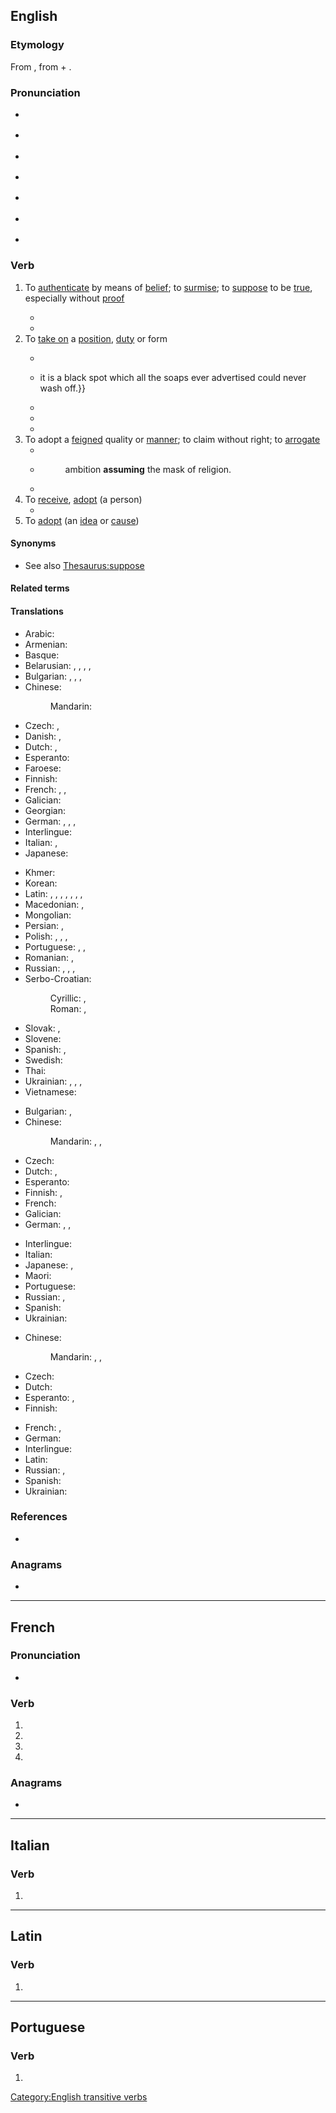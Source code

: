 {{also|assumé}}
==English==

===Etymology===
From {{der|en|la|assūmō|t=accept, take}}, from {{m|la|ad-|t=to, towards, at}} + {{m|la|sūmō|t=take up, assume}}.

===Pronunciation===
* {{a|UK}} {{IPA|en|/əˈsjuːm/}}
* {{a|UK}} {{audio|en|en-uk-assume.ogg}}
* {{a|US|Canada}} {{a|[[yod dropping]]}} {{IPA|en|/əˈsuːm/}}
* {{a|US}} {{audio|en|en-us-assume.ogg}}
* {{a|[[yod coalescence]]}} {{IPA|en|/əˈʃuːm/}}
* {{a|Nigeria}} {{IPA|en|/əˈzuːm/}}
* {{rhymes|en|uːm}}

===Verb===
{{en-verb|assum}}

# To [[authenticate]] by means of [[belief]]; to [[surmise]]; to [[suppose]] to be [[true]], especially without [[proof]]
#: {{ux|en|We '''assume''' that, as her parents were dentists, she knows quite a bit about dentistry.}}
#* {{quote-journal|en|date=2013-06-14| author={{w|Jonathan Freedland}}| volume=189| issue=1| page=18| magazine={{w|The Guardian Weekly}}| title=[http://www.guardian.co.uk/commentisfree/2013/jun/07/obama-apple-google-facebook-tainted-prism Obama's once hip brand is now tainted]| passage=Where we once sent love letters in a sealed envelope, or stuck photographs of our children in a family album, now such private material is despatched to servers and clouds operated by people we don't know and will never meet. Perhaps we '''assume''' that our name, address and search preferences will be viewed by some unseen pair of corporate eyes, probably not human, and don't mind that much.}}
#* {{seemoreCites|en}}<!-- Please no more than 3–4 quotes here, further quotes only in 'Citations' (see [[WT:QUOTE]])-->
# To [[take on]] a [[position]], [[duty]] or form
#: {{ux|en|Mr. Jones will '''assume''' the position of a lifeguard until a proper replacement is found.}}
#* {{RQ:Pope Iliad|book=I|passage=Trembling they stand while Jove '''assumes''' the throne.}}
#* {{RQ:WBsnt IvryGt|chapter=Prologue|passage=Such a scandal as the prosecution of a brother for forgery—with a verdict of guilty—is a most truly horrible, deplorable, fatal thing. It takes the respectability out of a family perhaps at a critical moment, when the family is just '''assuming''' the robes of respectability: {{...}} it is a black spot which all the soaps ever advertised could never wash off.}}
#* {{quote-book|en|year = 1967| first = Barbara| last = Sleigh| authorlink = Barbara Sleigh| title = {{w|Jessamy}}| edition = 1993| location = Sevenoaks, Kent| publisher=Bloomsbury| isbn = 0 340 19547 9| page = 96| passage = His unruly hair was slicked down with water, and as Jessamy introduced him to Miss Brindle his face '''assumed''' a cherubic innocence which would immediately have aroused the suspicions of anyone who knew him.}}
#* {{quote-journal|en|date=August 5, 2012|author={{w|Nathan Rabin}}| title=[http://www.avclub.com/articles/i-love-lisa,83183/ TV: Review: THE SIMPSONS (CLASSIC): “I Love Lisa”] (season 4, episode 15; originally aired 02/11/1993)| passage=So while Ralph generally seems to inhabit a different, more glorious and joyful universe than everyone else here his yearning and heartbreak are eminently relateable. Ralph sometimes appears to be a magically demented sprite who has '''assumed''' the form of a boy, but he’s never been more poignantly, nakedly, movingly human than he is here.}}
#* {{seemoreCites|en}}<!-- Please no more than 3–4 quotes here, further quotes only in 'Citations' (see [[WT:QUOTE]])-->
# To adopt a [[feigned]] quality or [[manner]]; to claim without right; to [[arrogate]]
#*{{RQ:Shakespeare Hamlet|III|iv|passage='''Assume''' a virtue, if you have it not.}}
#* {{rfdatek|en|Beilby Porteus}}
#*: ambition '''assuming''' the mask of religion.
#* {{seemoreCites|en}}<!-- Please no more than 3–4 quotes here, further quotes only in 'Citations' (see [[WT:QUOTE]])-->
# To [[receive]], [[adopt]] (a person)
#* {{RQ:Scott Ivanhoe|passage=The sixth was a young knight of lesser renown and lower rank, '''assumed''' into that honorable company.}}
# To [[adopt]] (an [[idea]] or [[cause]])

====Synonyms====
* See also [[Thesaurus:suppose]]

====Related terms====
{{rel2
|en|assuming
|assumption
|assumptive
}}

====Translations====
{{trans-top|to suppose to be true}}
* Arabic: {{t|ar|اِفْتَرَضَ}}
* Armenian: {{t+|hy|ենթադրել}}
* Basque: {{t-needed|eu}}
* Belarusian: {{t|be|прыпуска́ць|impf}}, {{t|be|прыпусці́ць|pf}}, {{t|be|дапуска́ць|impf}}, {{t|be|дапусці́ць|pf}}, {{t|be|дапушча́ць|impf}}
* Bulgarian: {{t+|bg|предпола́гам|impf}}, {{t|bg|предполо́жа|pf}}, {{t+|bg|допуска́м|impf}}, {{t|bg|допу́сна|pf}}
* Chinese:
*: Mandarin: {{t+|cmn|假定|tr=jiǎdìng}}
* Czech: {{t+|cs|předpokládat|impf}}, {{t+|cs|domnívat se|impf}}
* Danish: {{t|da|antage}}, {{t|da|formode}}
* Dutch: {{t+|nl|aannemen}}, {{t+|nl|veronderstellen}}
* Esperanto: {{t+|eo|supozi}}
* Faroese: {{t|fo|halda}}
* Finnish: {{t+|fi|olettaa}}
* French: {{t+|fr|supposer}}, {{t+|fr|présupposer}}, {{t+|fr|présumer}}
* Galician: {{t|gl|supor}}
* Georgian: {{t-needed|ka}}
* German: {{t+|de|annehmen}}, {{t+|de|voraussetzen}}, {{t+|de|vermuten}}, {{t+|de|unterstellen}}
* Interlingue: {{t|ie|suposir}}
* Italian: {{t+|it|presupporre}}, {{t+|it|ritenere}}
* Japanese: {{t+|ja|仮定|tr=かていする, katei suru|alt=仮定する}}
{{trans-mid}}
* Khmer: {{t-needed|km}}
* Korean: {{t+|ko|가정하다}}
* Latin: {{t+|la|spero}}, {{t|la|adscisco}}, {{t+|la|pono}}, {{t+|la|sumo}}, {{t|la|ascisco}}, {{t|la|adsumo}}, {{t|la|praesumo}}, {{t|la|insumo}}
* Macedonian: {{t|mk|претпоставува|impf}}, {{t|mk|претпостави|pf}}
* Mongolian: {{t-needed|mn}}
* Persian: {{t+|fa|فرض کردن|tr=farz kardan}}, {{t+|fa|حدس زدن|tr=hads zadan}}
* Polish: {{t+|pl|przypuszczać|impf}}, {{t+|pl|przypuścić|pf}}, {{t+|pl|dopuszczać|impf}}, {{t+|pl|dopuścić|pf}}
* Portuguese: {{t+|pt|supor}}, {{t+|pt|pressupor}}, {{t+|pt|presumir}}
* Romanian: {{t+|ro|presupune}}, {{t+|ro|prepune}}
* Russian: {{t+|ru|предполага́ть|impf}}, {{t+|ru|предположи́ть|pf}}, {{t+|ru|допуска́ть|impf}}, {{t+|ru|допусти́ть|pf}}
* Serbo-Croatian:
*: Cyrillic: {{t|sh|претпо̀стављати|impf}}, {{t|sh|претпо̀ставити|pf}}
*: Roman: {{t+|sh|pretpòstavljati|impf}}, {{t+|sh|pretpòstaviti|pf}}
* Slovak: {{t|sk|predpokladať|impf}}, {{t|sk|domnievať sa|impf}}
* Slovene: {{t|sl|domnevati|impf}}
* Spanish: {{t+|es|suponer}}, {{t|es|dar por sentado}}
* Swedish: {{t+|sv|anta}}
* Thai: {{t-needed|th}}
* Ukrainian: {{t|uk|припуска́ти}}, {{t|uk|припусти́ти|pf}}, {{t|uk|допуска́ти|impf}}, {{t|uk|допусти́ти|pf}}
* Vietnamese: {{t+|vi|cho rằng}}
{{trans-bottom}}

{{trans-top|take on a position}}
* Bulgarian: {{t+|bg|пое́мам|impf}}, {{t+|bg|зае́мам|impf}}
* Chinese:
*: Mandarin: {{t+|cmn|擔任}}, {{t+|cmn|担任|tr=dānrèn}}, {{t+|cmn|承接|tr=chéngjiē}}
* Czech: {{t+|cs|zaujmout}}
* Dutch: {{t+|nl|innemen}}, {{t+|nl|aannemen}}
* Esperanto: {{t+|eo|alpreni}}
* Finnish: {{t+|fi|ottaa}}, {{t+|fi|omaksua}}
* French: {{t+|fr|assumer}}
* Galician: {{t|gl|asumir}}
* German: {{t+|de|annehmen}}, {{t+|de|aufnehmen}}, {{t+|de|einnehmen}}
{{trans-mid}}
* Interlingue: {{t|ie|assumpter}}
* Italian: {{t+|it|assumere}}
* Japanese: {{t+|ja|負う|tr=おう, ou}}, {{t+|ja|引き受ける|tr=ひきうける, hikiukeru}}
* Maori: {{t|mi|whakatupu}}
* Portuguese: {{t+|pt|assumir}}
* Russian: {{t+|ru|занима́ть|impf}}, {{t+|ru|заня́ть|pf}}
* Spanish: {{t+|es|asumir}}
* Ukrainian: {{t|uk|займа́ти|impf}}
{{trans-bottom}}

{{trans-top|adopt an idea}}
* Chinese:
*: Mandarin: {{t+|cmn|採納}}, {{t+|cmn|采纳|tr=cǎinà}}, {{t+|cmn|接受|tr=jiēshòu}}
* Czech: {{t|cs|nabrat}}
* Dutch: {{t+|nl|aannemen}}
* Esperanto: {{t+|eo|akcepti}}, {{t+|eo|alpreni}}
* Finnish: {{t+|fi|omaksua}}
{{trans-mid}}
* French: {{t+|fr|adopter}}, {{t+|fr|prendre}}
* German: {{t+|de|annehmen}}
* Interlingue: {{t|ie|adopter}}
* Latin: {{t|la|asciscō}}
* Russian: {{t+|ru|принима́ть|impf}}, {{t+|ru|приня́ть|pf}}
* Spanish: {{t+|es|asumir}}
* Ukrainian: {{t|uk|прийма́ти}}
{{trans-bottom}}

===References===
* {{R:Etymonline}}

===Anagrams===
* {{anagrams|en|a=aemssu|Seamus|amuses}}

[[Category:English transitive verbs]]

----

==French==

===Pronunciation===
* {{fr-IPA|pos=v}}

===Verb===
{{head|fr|verb form}}

# {{inflection of|fr|assumer||1|s|pres|indc}}
# {{inflection of|fr|assumer||3|s|pres|indc}}
# {{inflection of|fr|assumer||1|s|pres|subj}}
# {{inflection of|fr|assumer||2|s|impr}}

===Anagrams===
* {{anagrams|fr|amuses|amusés|massue|muasse|suâmes|usâmes}}

----

==Italian==

===Verb===
{{head|it|verb form}}

# {{inflection of|it|assumere||3|s|pres|indc}}

----

==Latin==

===Verb===
{{la-verb-form|assūme}}

# {{inflection of|la|assūmō||2|s|pres|actv|impr}}

----

==Portuguese==

===Verb===
{{head|pt|verb form}}

# {{pt-verb-form-of|assumir}}